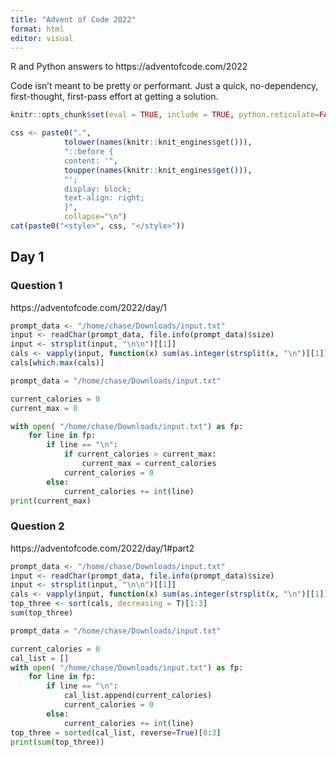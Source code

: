 ```yaml
---
title: "Advent of Code 2022"
format: html
editor: visual
---
```


R and Python answers to https://adventofcode.com/2022

Code isn't meant to be pretty or performant. Just a quick, no-dependency, first-thought, first-pass effort at getting a solution.

```r
knitr::opts_chunk$set(eval = TRUE, include = TRUE, python.reticulate=FALSE)
```

```r
css <- paste0(".",
            tolower(names(knitr::knit_engines$get())),
            "::before {
            content: '",
            toupper(names(knitr::knit_engines$get())),
            "';
            display: block;
            text-align: right;
            }",
            collapse="\n")
cat(paste0("<style>", css, "</style>"))
```

## Day 1

### Question 1

https://adventofcode.com/2022/day/1
```r
prompt_data <- "/home/chase/Downloads/input.txt"
input <- readChar(prompt_data, file.info(prompt_data)$size)
input <- strsplit(input, "\n\n")[[1]]
cals <- vapply(input, function(x) sum(as.integer(strsplit(x, "\n")[[1]])), 1,USE.NAMES = F)
cals[which.max(cals)]

```

```python
prompt_data = "/home/chase/Downloads/input.txt"

current_calories = 0
current_max = 0

with open( "/home/chase/Downloads/input.txt") as fp:
    for line in fp:
        if line == "\n":
            if current_calories > current_max:
                current_max = current_calories
            current_calories = 0
        else:
            current_calories += int(line)
print(current_max)            
```


### Question 2


https://adventofcode.com/2022/day/1#part2
```r
prompt_data <- "/home/chase/Downloads/input.txt"
input <- readChar(prompt_data, file.info(prompt_data)$size)
input <- strsplit(input, "\n\n")[[1]]
cals <- vapply(input, function(x) sum(as.integer(strsplit(x, "\n")[[1]])), 1,USE.NAMES = F)
top_three <- sort(cals, decreasing = T)[1:3]
sum(top_three)
```

```python
prompt_data = "/home/chase/Downloads/input.txt"

current_calories = 0
cal_list = []
with open( "/home/chase/Downloads/input.txt") as fp:
    for line in fp:
        if line == "\n":
            cal_list.append(current_calories)
            current_calories = 0
        else:
            current_calories += int(line)
top_three = sorted(cal_list, reverse=True)[0:3]
print(sum(top_three))
```


